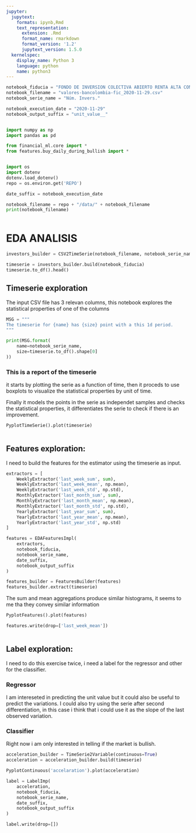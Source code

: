 ```yaml
---
jupyter:
  jupytext:
    formats: ipynb,Rmd
    text_representation:
      extension: .Rmd
      format_name: rmarkdown
      format_version: '1.2'
      jupytext_version: 1.5.0
  kernelspec:
    display_name: Python 3
    language: python
    name: python3
---
```


```python
notebook_fiducia = "FONDO DE INVERSION COLECTIVA ABIERTO RENTA ALTA CONVICCION"
notebook_filename = "valores-bancolombia-fic_2020-11-29.csv"
notebook_serie_name = "Núm. Invers."
```

```python
notebook_execution_date = "2020-11-29"
notebook_output_suffix = "unit_value__"
```

```python

```

```python
import numpy as np
import pandas as pd
```

```python
from financial_ml.core import *
from features.buy_daily_during_bullish import *
```

```python

```

```python
import os
import dotenv
dotenv.load_dotenv()
repo = os.environ.get('REPO')
```

```python
date_suffix = notebook_execution_date

notebook_filename = repo + "/data/" + notebook_filename
print(notebook_filename)
```

```python

```

# EDA ANALISIS

```python
investors_builder = CSV2TimeSerie(notebook_filename, notebook_serie_name)
```

```python
timeserie = investors_builder.build(notebook_fiducia)
timeserie.to_df().head()
```

## Timeserie exploration

The input CSV file has 3 relevan columns, this notebook explores the statistical properties of one of the columns

```python
MSG = """
The timeserie for {name} has {size} point with a this 1d period.
"""

print(MSG.format(
    name=notebook_serie_name,
    size=timeserie.to_df().shape[0]
))
```

### This is a report of the timeserie

it starts by plotting the serie as a function of time, then it proceds to use boxplots to visualize the statistical properties by unit of time.

Finally it models the points in the serie as independet samples and checks the statistical properties, it differentiates the serie to check if there is an improvement.

```python
PyplotTimeSerie().plot(timeserie)
```

```python

```

## Features exploration:

I need to build the features for the estimator using the timeserie as input.

```python
extractors = [
    WeeklyExtractor('last_week_sum', sum),
    WeeklyExtractor('last_week_mean', np.mean),
    WeeklyExtractor('last_week_std', np.std),
    MonthlyExtractor('last_month_sum', sum),
    MonthlyExtractor('last_month_mean', np.mean),
    MonthlyExtractor('last_month_std', np.std),
    YearlyExtractor('last_year_sum', sum),
    YearlyExtractor('last_year_mean', np.mean),
    YearlyExtractor('last_year_std', np.std)   
]

features = EDAFeaturesImpl(
    extractors,
    notebook_fiducia,
    notebook_serie_name,
    date_suffix,
    notebook_output_suffix
)
```

```python
features_builder = FeaturesBuilder(features)
features_builder.extract(timeserie)
```

The sum and mean aggregations produce similar histograms, it seems to me tha they convey similar information

```python
PyplotFeatures().plot(features)
```

```python
features.write(drop=['last_week_mean'])
```

```python

```

## Label exploration:

I need to do this exercise twice, i need a label for the regressor and other for the classifier.

### Regressor

I am intereseted in predicting the unit value but it could also be useful to predict the variations. I could also try using the serie after second differentiation, in this case i think that i could use it as the slope of the last observed variation.

### Classifier

Right now i am only interested in telling if the market is bullish.

```python
acceleration_builder = TimeSerie2Variable(continuous=True)
acceleration = acceleration_builder.build(timeserie)
```

```python
PyplotContinuous('accelaration').plot(acceleration)
```

```python
label = LabelImp(
    acceleration,
    notebook_fiducia,
    notebook_serie_name,
    date_suffix,
    notebook_output_suffix
)
```

```python
label.write(drop=[])
```

```python

```
